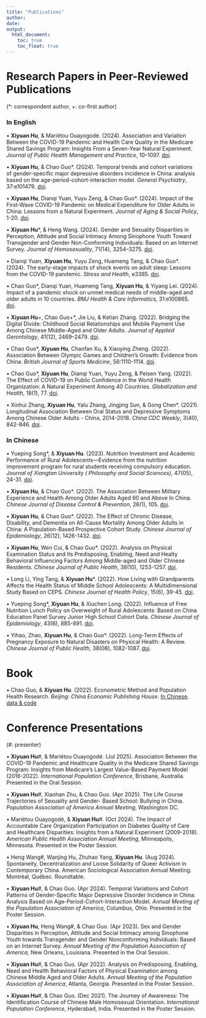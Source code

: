 ```yaml
---
title: "Publications"
author: 
date: 
output: 
  html_document:
    toc: true
    toc_float: true
---
```


# Research Papers in Peer-Reviewed Publications

(*: correspondent author, +: co-first author)

### In English

• **Xiyuan Hu**, & Mariétou Ouayogodé. (2024). Association and Variation Between the COVID-19 Pandemic and Health Care Quality in the Medicare Shared Savings Program: Insights From a Seven-Year Natural Experiment. *Journal of Public Health Management and Practice*, 10–1097. [doi](https://doi.org/10.1097/phh.0000000000002102).

• **Xiyuan Hu**, & Chao Guo\*. (2024). Temporal trends and cohort variations of gender-specific major depressive disorders incidence in China: analysis based on the age-period-cohort-interaction model. *General Psychiatry*, 37:e101479. [doi](https://gpsych.bmj.com/content/37/4/e101479).

• **Xiyuan Hu**, Dianqi Yuan, Yuyu Zeng, & Chao Guo\*. (2024). Impact of the First-Wave COVID-19 Pandemic on Medical Expenditure for Older Adults in China: Lessons from a Natural Experiment. *Journal of Aging & Social Policy*, 1-20. [doi](https://doi.org/10.1080/08959420.2024.2348967).

• **Xiyuan Hu**\*, & Heng Wang. (2024). Gender and Sexuality Disparities in Perception, Attitude and Social Intimacy Among Sinophone Youth Toward Transgender and Gender Non-Conforming Individuals: Based on an Internet Survey. *Journal of Homosexuality*, 71(14), 3254–3275. [doi](https://www.tandfonline.com/doi/full/10.1080/00918369.2023.2287031). 

• Dianqi Yuan, **Xiyuan Hu**, Yuyu Zeng, Huameng Tang, & Chao Guo\*. (2024). The early-stage impacts of shock events on adult sleep: Lessons from the COVID-19 pandemic. *Stress and Health*, e3385. [doi](https://doi.org/10.1002/smi.3385). 
	
• Chao Guo\*, Dianqi Yuan, Huameng Tang, **Xiyuan Hu**, & Yiyang Lei. (2024). Impact of a pandemic shock on unmet medical needs of middle-aged and older adults in 10 countries. *BMJ Health & Care Informatics*, 31:e100865. [doi](https://informatics.bmj.com/content/31/1/e100865). 	
	
• **Xiyuan Hu**\+, Chao Guo\+\*, Jie Liu, & Ketian Zhang. (2022). Bridging the Digital Divide: Childhood Social Relationships and Mobile Payment Use Among Chinese Middle-Aged and Older Adults. *Journal of Applied                                        Gerontology*, 41(12), 2469–2479. [doi](https://journals.sagepub.com/doi/10.1177/07334648221117771).

• Chao Guo\*, **Xiyuan Hu**, Chaofan Xu, & Xiaoying Zheng. (2022).  Association Between Olympic Games and Children’s Growth: Evidence from China. *British Journal of Sports Medicine*, 56:1110-1114. [doi](https://bjsm.bmj.com/content/56/19/1110).

• Chao Guo\*, **Xiyuan Hu**, Dianqi Yuan, Yuyu Zeng, & Peisen Yang. (2022). The Effect of COVID-19 on Public Confidence in the World Health Organization: A Natural Experiment Among 40 Countries. *Globalization and Health*, 18(1), 77. [doi](https://globalizationandhealth.biomedcentral.com/articles/10.1186/s12992-022-00872-y).

• Xinhui Zhang, **Xiyuan Hu**, Yalu Zhang, Jingjing Sun, & Gong Chen\*. (2021). Longitudinal Association Between Oral Status and Depressive Symptoms Among Chinese Older Adults - China, 2014-2018. *China CDC Weekly*, 3(40), 842-846. [doi](https://weekly.chinacdc.cn/en/article/doi/10.46234/ccdcw2021.208).


### In Chinese

• Yueping Song\*, & **Xiyuan Hu**. (2023). Nutrition Investment and Academic Performance of Rural Adolescents—Evidence from the nutrition improvement program for rural students receiving compulsory education. *Journal of Xiangtan University ( Philosophy and Social Sciences)*, 47(05), 24-31. [doi](http://www.cnki.net/KCMS/detail/detail.aspx?dbcode=CJFD&dbname=CJFDAUTO&filename=XTDX202305004&uniplatform=OVERSEA&v=JTW6jbiO746pdFzuEUakwrapTeFjxgew5yO-SVKCOO2rOrNMY68gVkQTaE8C9nrW).

• **Xiyuan Hu**, & Chao Guo\*. (2022). The Association Between Military Experience and Health Among Older Adults Aged 60 and Above In China. *Chinese Journal of Disease Control & Prevention*, 26(1), 105. [doi](https://www.webofscience.com/wos/alldb/full-record/CSCD:7143465).

• **Xiyuan Hu**, & Chao Guo\*. (2022). The Effect of Chronic Disease, Disability, and Dementia on All-Cause Mortality Among Older Adults in China: A Population-Based Prospective Cohort Study. *Chinese Journal of Epidemiology*, 26(12), 1426-1432. [doi](https://zhjbkz.ahmu.edu.cn/cn/article/doi/10.16462/j.cnki.zhjbkz.2022.12.011). 

• **Xiyuan Hu**, Wen Cui, & Chao Guo\*. (2022). Analysis on Physical Examination Status and Its Predisposing, Enabling, Need and Healty Behavioral Influencing Factors Among Middle-aged and Older Chinese Residents. *Chinese Journal of Public Health*, 38(10), 1253-1257. [doi](https://www.zgggws.com/cn/article/doi/10.11847/zgggws1136992). 

• Long Li, Ying Tang, & **Xiyuan Hu**\*. (2022). How Living with Grandparents Affects the Health Status of Middle School Adolescents: A Multidimensional Study Based on CEPS. *Chinese Journal of Health Policy*, 15(6), 39-45. [doi](https://www.webofscience.com/wos/alldb/full-record/CSCD:7278575).

• Yueping Song\*, **Xiyuan Hu**, & Xiuchen Long. (2022). Influence of Free Nutrition Lunch Policy on Overweight of Rural Adolescents: Based on China Education Panel Survey Junior High School Cohort Data. *Chinese Journal of Epidemiology*, 43(6), 885-891. [doi](https://www.webofscience.com/wos/alldb/full-record/MEDLINE:35725346).

• Yihao, Zhao, **Xiyuan Hu**, & Chao Guo\*. (2022). Long-Term Effects of Pregnancy Exposure to Natural Disasters on Physical Health: A Review. *Chinese Journal of Public Health*, 38(08), 1082-1087. [doi](https://www.zgggws.com/cn/article/doi/10.11847/zgggws1136302).

# Book

• Chao Guo, & **Xiyuan Hu**. (2022). Econometric Method and Population Health Research. *Beijing: China Economic Publishing House*. [In Chinese]. [data & code](https://github.com/hxygoodluck/Econometric-Method-and-Population-Health-Research)

# Conference Presentations

(#: presenter)

• **Xiyuan Hu**\#, & Mariétou Ouayogodé. (Jul 2025). Association Between the COVID-19 Pandemic and Healthcare Quality in the Medicare Shared Savings Program: Insights from Medicare’s Largest Value-Based Payment Model (2016-2022). *International Population Conference*, Brisbane, Australia. Presented in the Oral Session.

• **Xiyuan Hu**\#, Xiaohan Zhu, & Chao Guo. (Apr 2025). The Life Course Trajectories of Sexuality and Gender- Based School: Bullying in China. *Population Association of America Annual Meeting*, Washington DC.

• Mariétou Ouayogodé, & **Xiyuan Hu**\#. (Oct 2024). The Impact of Accountable Care Organization Participation on Diabetes Quality of Care and Healthcare Disparities: Insights from a Natural Experiment (2009-2018). *American Public Health Association Annual Meeting*, Minneapolis, Minnesota. Presented in the Poster Session.

• Heng Wang\#, Wanjing Hu, Zhuhao Yang, **Xiyuan Hu**. (Aug 2024). Spontaneity, Decentralization and Loose Solidarity of Queer Activism in Contemporary China. American Sociological Association Annual Meeting. Montréal, Québec. Roundtable.

• **Xiyuan Hu**\#, & Chao Guo. (Apr 2024). Temporal Variations and Cohort Patterns of Gender-Specific Major Depressive Disorder Incidence in China: Analysis Based on Age-Period-Cohort-Interaction Model. *Annual Meeting of the Population Association of America*, Columbus, Ohio. Presented in the Poster Session.	

• **Xiyuan Hu**, Heng Wang\#, & Chao Guo. (Apr 2023). Sex and Gender Disparities in Perception, Attitude and Social Intimacy among Sinophone Youth towards Transgender and Gender Nonconforming Individuals: Based on an Internet Survey. *Annual Meeting of the Population Association of America*, New Orleans, Louisiana. Presented in the Oral Session.

• **Xiyuan Hu**\#, & Chao Guo. (Apr 2022). Analysis on Predisposing, Enabling, Need and Health Behavioral Factors of Physical Examination among Chinese Middle Aged and Older Adults. *Annual Meeting of the Population Association of America*, Atlanta, Georgia. Presented in the Poster Session.

• **Xiyuan Hu**\#, & Chao Guo. (Dec 2021). The Journey of Awareness: The Identification Course of Chinese Male Homosexual Orientation. *International Population Conference*, Hyderabad, India. Presented in the Poster Session.

